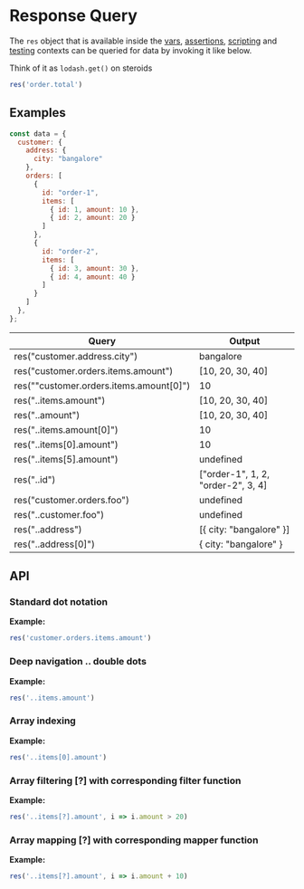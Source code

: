 
<BetaCard
  className="mt-4"
  title="This is a beta version of the Bruno documentation."
  badge="Beta"
  tooltip="This is a beta version of the Bruno documentation. Some features might not work as expected. You can contribute to the documentation by submitting an issue or a pull request on GitHub."
  includeGithubLink
/>
# Response Query

The `res` object that is available inside the [vars](./vars), [assertions](/testing/assertions), [scripting](./introduction) and [testing](/testing/introduction) contexts can be queried for data by invoking it like below.

Think of it as `lodash.get()` on steroids

```javascript
res('order.total')
```

## Examples
```javascript
const data = {
  customer: {
    address: {
      city: "bangalore"
    },
    orders: [
      {
        id: "order-1",
        items: [
          { id: 1, amount: 10 },
          { id: 2, amount: 20 }
        ]
      },
      {
        id: "order-2",
        items: [
          { id: 3, amount: 30 },
          { id: 4, amount: 40 }
        ]
      }
    ]
  },
};
```
| Query                                   | Output                             |
|-----------------------------------------|------------------------------------|
| res("customer.address.city")            | bangalore                          |
| res("customer.orders.items.amount")     | [10, 20, 30, 40]                   |
| res(""customer.orders.items.amount[0]") | 10                                 |
| res("..items.amount")                   | [10, 20, 30, 40]                   | |
| res("..amount")                         | [10, 20, 30, 40]                   |
| res("..items.amount[0]")                | 10                                 |
| res("..items[0].amount")                | 10                                 |
| res("..items[5].amount")                | undefined                          |
| res("..id")                             | ["order-1", 1, 2, "order-2", 3, 4] |
| res("customer.orders.foo")              | undefined                          |
| res("..customer.foo")                   | undefined                          |
| res("..address")                        | [\{ city: "bangalore" \}]          |
| res("..address[0]")                     | \{ city: "bangalore" \}            |

## API

### Standard dot notation

**Example:**
```javascript
res('customer.orders.items.amount')
```

### Deep navigation .. double dots

**Example:**
```javascript
res('..items.amount')
```

### Array indexing

**Example:**
```javascript
res('..items[0].amount')
```

### Array filtering [?] with corresponding filter function

**Example:**
```javascript
res('..items[?].amount', i => i.amount > 20)
```


### Array mapping [?] with corresponding mapper function

**Example:**
```javascript
res('..items[?].amount', i => i.amount + 10)
```








